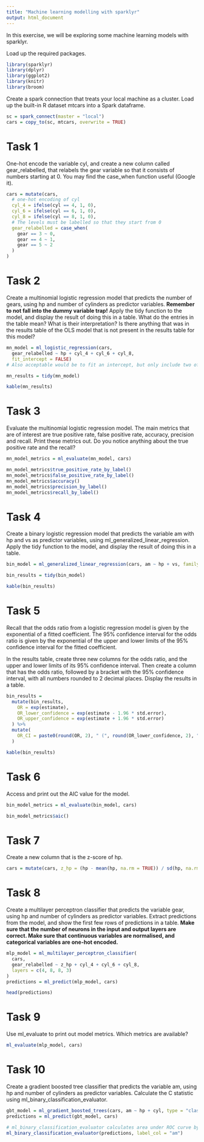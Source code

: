 ---
title: "Machine learning modelling with sparklyr"
output: html_document
---

In this exercise, we will be exploring some machine learning models with sparklyr.

Load up the required packages.

```{r warning=FALSE, message=FALSE}
library(sparklyr)
library(dplyr)
library(ggplot2)
library(knitr)
library(broom)
```

Create a spark connection that treats your local machine as a cluster. Load up the built-in R dataset mtcars into a Spark dataframe.

```{r warning = FALSE}
sc = spark_connect(master = "local")
cars = copy_to(sc, mtcars, overwrite = TRUE)
```


# Task 1

One-hot encode the variable cyl, and create a new column called gear_relabelled,
that relabels the gear variable so that it consists of numbers starting at 0. You
may find the case_when function useful (Google it).

```{r}
cars = mutate(cars,
  # one-hot encoding of cyl
  cyl_4 = ifelse(cyl == 4, 1, 0),
  cyl_6 = ifelse(cyl == 6, 1, 0),
  cyl_8 = ifelse(cyl == 8, 1, 0),
  # The levels must be labelled so that they start from 0
  gear_relabelled = case_when(
    gear == 3 ~ 0,
    gear == 4 ~ 1,
    gear == 5 ~ 2
  )
)
```


# Task 2

Create a multinomial logistic regression model that predicts the number of gears,
using hp and number of cylinders as predictor variables. **Remember to not fall
into the dummy variable trap!** 
Apply the tidy function to the model, and display the result of doing this 
in a table. What do the entries in the table mean? What is their interpretation?
Is there anything that was in the results table of the OLS model that is not
present in the results table for this model?

```{r  warning = FALSE}
mn_model = ml_logistic_regression(cars,
  gear_relabelled ~ hp + cyl_4 + cyl_6 + cyl_8,
  fit_intercept = FALSE)
# Also acceptable would be to fit an intercept, but only include two of: cyl_4, cyl_6, cyl_8

mn_results = tidy(mn_model)

kable(mn_results)
```


# Task 3

Evaluate the multinomial logistic regression model. The main metrics that are
of interest are true positive rate, false positive rate, accuracy, precision and
recall. Print these metrics out. Do you notice anything about the true positive 
rate and the recall?

```{r  warning = FALSE}
mn_model_metrics = ml_evaluate(mn_model, cars)

mn_model_metrics$true_positive_rate_by_label()
mn_model_metrics$false_positive_rate_by_label()
mn_model_metrics$accuracy()
mn_model_metrics$precision_by_label()
mn_model_metrics$recall_by_label()
```


# Task 4

Create a binary logistic regression model that predicts the variable am with hp and
vs as predictor variables, using ml_generalized_linear_regression. 
Apply the tidy function to the model, and display the result of doing this in a table.

```{r}
bin_model = ml_generalized_linear_regression(cars, am ~ hp + vs, family = "binomial")

bin_results = tidy(bin_model)

kable(bin_results)
```


# Task 5

Recall that the odds ratio from a logistic regression model is given by the
exponential of a fitted coefficient. The 95% confidence interval for the odds ratio
is given by the exponential of the upper and lower limits of the 95% confidence
interval for the fitted coefficient.

In the results table, create three new columns for the odds ratio, and the upper
and lower limits of its 95% confidence interval. Then create a column
that has the odds ratio, followed by a bracket with the 95% confidence interval, 
with all numbers rounded to 2 decimal places. Display the results in a table.

```{r}
bin_results =
  mutate(bin_results,
    OR = exp(estimate),
    OR_lower_confidence = exp(estimate - 1.96 * std.error),
    OR_upper_confidence = exp(estimate + 1.96 * std.error)
  ) %>%
  mutate(
    OR_CI = paste0(round(OR, 2), " (", round(OR_lower_confidence, 2), ", ", round(OR_upper_confidence, 2), ")")
  )

kable(bin_results)
```


# Task 6

Access and print out the AIC value for the model.

```{r  warning = FALSE}
bin_model_metrics = ml_evaluate(bin_model, cars)

bin_model_metrics$aic()
```


# Task 7

Create a new column that is the z-score of hp.

```{r}
cars = mutate(cars, z_hp = (hp - mean(hp, na.rm = TRUE)) / sd(hp, na.rm = TRUE))
```


# Task 8

Create a multilayer perceptron classifier that predicts the variable gear, 
using hp and number of cylinders as predictor variables. Extract predictions
from the model, and show the first few rows of predictions in a table. 
**Make sure that the number of neurons in the input and output layers are correct.
Make sure that continuous variables are normalised, and categorical variables
are one-hot encoded.**

```{r}
mlp_model = ml_multilayer_perceptron_classifier(
  cars,
  gear_relabelled ~ z_hp + cyl_4 + cyl_6 + cyl_8,
  layers = c(4, 8, 8, 3)
)
predictions = ml_predict(mlp_model, cars)

head(predictions)
```

# Task 9

Use ml_evaluate to print out model metrics. Which metrics are available?

```{r}
ml_evaluate(mlp_model, cars)
```


# Task 10

Create a gradient boosted tree classifier that predicts the variable am, 
using hp and number of cylinders as predictor variables. Calculate the C
statistic using ml_binary_classification_evaluator.

```{r}
gbt_model = ml_gradient_boosted_trees(cars, am ~ hp + cyl, type = "classification")
predictions = ml_predict(gbt_model, cars)

# ml_binary_classification_evaluator calculates area under ROC curve by default
ml_binary_classification_evaluator(predictions, label_col = "am")
```
